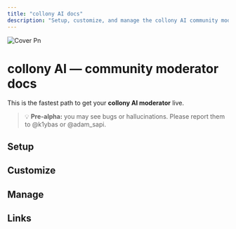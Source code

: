```yaml
---
title: "collony AI docs"
description: "Setup, customize, and manage the collony AI community moderator for Telegram & Discord."
---
```


![Cover Pn](/public/cover.png)

# collony AI — community moderator docs

This is the fastest path to get your **collony AI moderator** live.

> 💡 **Pre-alpha:** you may see bugs or hallucinations. Please report them to @k1ybas or @adam_sapi.

## Setup

<Columns cols={2}>
  <Card title="🏎️ Before you start" href="before-you-start">
    
  </Card>
  <Card title="🔩 Prepare your Telegram group" href="/prepare-your-telegram-group">
    
  </Card>
  <Card title="🔎 Find collony AI on Telegram" href="/find-collony-ai-on-telegram">
    
  </Card>
  <Card title="💌 Add collony to your group" href="/add-collony-to-your-group">
    
  </Card>
</Columns>

## Customize

<Columns cols={2}>
  <Card title="🏗️ In-bot setup menu" href="/in-bot-setup-menu">
    
  </Card>
  <Card title="✏️ Add project description" href="/add-project-description">
    
  </Card>
  <Card title="📚 Add knowledge base" href="/add-project-knowledge-base">
    
  </Card>
  <Card title="⛏️ Set moderation rules" href="/set-community-moderation-rules">
    
  </Card>
  <Card title="🧠 Set moderator personality" href="/set-community-mod-personality">
    
  </Card>
</Columns>

## Manage

<Columns cols={2}>
  <Card title="🫂 Manage admins & moderators" href="/manage-admins-and-moderators">
    
  </Card>
  <Card title="⚙️ Admin dashboard chat" href="/setup-the-admin-dashboard-chat">
    
  </Card>
</Columns>

## Links

<Columns cols={2}>
  <Card title="✈️ Telegram" href="https://t.me/collonyai">
    
  </Card>
  <Card title="𝕏 X (Twitter)" href="https://x.com/collonyai">
    
  </Card>
  <Card title="💼 LinkedIn" href="https://www.linkedin.com/company/collony">
    
  </Card>
  <Card title="🌐 Website" href="https://collony.ai">
    
  </Card>
</Columns>